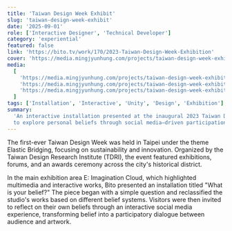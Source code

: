 ```yaml
---
title: 'Taiwan Design Week Exhibit'
slug: 'taiwan-design-week-exhibit'
date: '2025-09-01'
role: ['Interactive Designer', 'Technical Developer']
category: 'experiential'
featured: false
link: 'https://bito.tv/work/170/2023-Taiwan-Design-Week-Exhibition'
cover: 'https://media.mingjyunhung.com/projects/taiwan-design-week-exhibit/taiwan-design-week_reel-1080p.mp4'
media:
  [
    'https://media.mingjyunhung.com/projects/taiwan-design-week-exhibit/taiwan-design-week_reel-1080p.mp4',
    'https://media.mingjyunhung.com/projects/taiwan-design-week-exhibit/taiwan-design-week_001.jpg',
    'https://media.mingjyunhung.com/projects/taiwan-design-week-exhibit/taiwan-design-week_002.jpg',
  ]
tags: ['Installation', 'Interactive', 'Unity', 'Design', 'Exhibition']
summary:
  'An interactive installation presented at the inaugural 2023 Taiwan Design Week, inviting visitors
  to explore personal beliefs through social media–driven participation and multimedia design.'
---
```


The first-ever Taiwan Design Week was held in Taipei under the theme Elastic Bridging, focusing on
sustainability and innovation. Organized by the Taiwan Design Research Institute (TDRI), the event
featured exhibitions, forums, and an awards ceremony across the city's historical district.

In the main exhibition area E: Imagination Cloud, which highlighted multimedia and interactive
works, Bito presented an installation titled "What is your belief?" The piece began with a simple
question and reclassified the studio's works based on different belief systems. Visitors were then
invited to reflect on their own beliefs through an interactive social media experience, transforming
belief into a participatory dialogue between audience and artwork.
